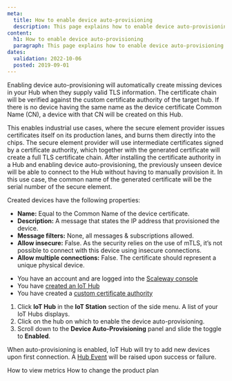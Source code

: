 ```yaml
---
meta:
  title: How to enable device auto-provisioning
  description: This page explains how to enable device auto-provisioning
content:
  h1: How to enable device auto-provisioning
  paragraph: This page explains how to enable device auto-provisioning
dates:
  validation: 2022-10-06
  posted: 2019-09-01
---
```


Enabling device auto-provisioning will automatically create missing devices in your Hub when they supply valid TLS information. The certificate chain will be verified against the custom certificate authority of the target hub. If there is no device having the same name as the device certificate Common Name (CN), a device with that CN will be created on this Hub.

This enables industrial use cases, where the secure element provider issues certificates itself on its production lanes, and burns them directly into the chips. The secure element provider will use intermediate certificates signed by a certificate authority, which together with the generated certificate will create a full TLS certificate chain. After installing the certificate authority in a Hub and enabling device auto-provisioning, the previously unseen device will be able to connect to the Hub without having to manually provision it. In this use case, the common name of the generated certificate will be the serial number of the secure element.

Created devices have the following properties:

  - **Name:** Equal to the Common Name of the device certificate.
  - **Description:** A message that states the IP address that provisioned the device.
  - **Message filters:** None, all messages & subscriptions allowed.
  - **Allow insecure:** False. As the security relies on the use of mTLS, it’s not possible to connect with this device using insecure connections.
  - **Allow multiple connections:** False. The certificate should represent a unique physical device.

<Message type="requirement">

- You have an account and are logged into the [Scaleway console](https://console.scaleway.com)
- You have [created an IoT Hub](/iot/iot-hub/how-to/create-hub)
- You have created a [custom certificate authority](/iot/iot-hub/how-to/provide-own-certificate-authority)

</Message>

1. Click **IoT Hub** in the **IoT Station** section of the side menu. A list of your IoT Hubs displays.
2. Click on the hub on which to enable the device auto-provisioning.
3. Scroll down to the **Device Auto-Provisioning** panel and slide the <Icon name="toggle" /> toggle to **Enabled**. 

When auto-provisioning is enabled, IoT Hub will try to add new devices upon first connection. A [Hub Event](/iot/iot-hub/concepts/#events) will be raised upon success or failure.

<Navigation title="See Also">
  <PreviousButton to="/iot/iot-hub/how-to/view-metrics/">How to view metrics</PreviousButton>
  <NextButton to="/iot/iot-hub/how-to/change-plan/">How to change the product plan</NextButton>
</Navigation>
